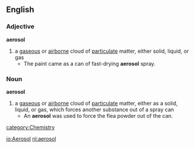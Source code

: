 ==English==
=== Adjective ===
'''aerosol'''
# a [[gaseous]] or [[airborne]] cloud of [[particulate]] matter, either solid, liquid, or gas
#* The paint came as a can of fast-drying '''aerosol''' spray.

=== Noun ===
'''aerosol'''

# a [[gaseous]] or [[airborne]] cloud of [[particulate]] matter, either as a solid, liquid, or gas, which forces another substance out of a spray can
#* An '''aerosol''' was used to force the flea powder out of the can.

[[category:Chemistry]]

[[io:Aerosol]]
[[nl:aerosol]]
